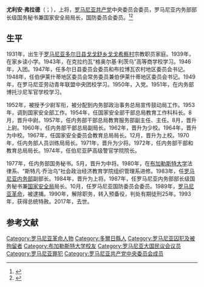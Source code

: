 {{Refimprove|time=2020-08-22T12:31:50+00:00}}
'''尤利安·弗拉德'''（{{lang-ro|Iulian Vlad}}；{{bd|1931年|2月23日|2017年|9月30日|catIdx=I}}），上将，[[罗马尼亚共产党|罗马尼亚共产党]]中央委员会委员，罗马尼亚内务部部长级国务秘书兼国家安全局局长，国防委员会委员。<ref>{{Cite web |url=https://cvlpress.ro/16.10.2015/%E2%80%9Egeneralul-iulian-vlad-erou-sau-tradator-partea-ii/ |title=Generalul IULIAN VLAD, EROU SAU TRĂDĂTOR ? |accessdate=2020-08-06 |archive-date=2015-10-17 |archive-url=https://web.archive.org/web/20151017002333/http://www.cvlpress.ro/16.10.2015/%E2%80%9Egeneralul-iulian-vlad-erou-sau-tradator-partea-ii/ |dead-url=no }}</ref><ref>{{Cite web |url=https://www.breitbart.com/europe/2017/09/30/ex-chief-romanian-communist-secret-police-dies/ |title=Ex-Chief of Romanian Communist Secret Police Dies |accessdate=2020-08-06 |archive-date=2019-11-30 |archive-url=https://web.archive.org/web/20191130113453/https://www.breitbart.com/europe/2017/09/30/ex-chief-romanian-communist-secret-police-dies/ |dead-url=no }}</ref>

== 生平 ==
1931年，出生于[[罗马尼亚|罗马尼亚]][[多尔日县|多尔日县]][[戈戈舒乡|戈戈舒乡]][[戈戈希察村|戈戈希察村]]宗教职员家庭。1939年，在家乡读小学。1943年，在克拉约瓦“格奥尔基·利茨乌”高等商学校学习。1946年，入团。1947年，任多尔日县委员会委员和布拉博瓦农村地区委员会书记。1948年，任伯伊莱什蒂地区委员会常务委员兼伯伊莱什蒂地区委员会书记。1949年，在罗马尼亚劳动青年联盟中央团校学习。1950年，入党。1951年，在内务部博托沙尼军官学校学习。

1952年，被授予少尉军衔，被分配到内务部政治事务总局宣传鼓动局工作。1953年，调到国家安全部工作。1954年，任国家安全部干部总局教育工作科科长。8月，晋升中尉。1957年，任内务部干部总局教育服务部副主任、主任。8月，晋升上尉。1960年，任内务部干部总局副局长。1962年，晋升为少校。1964年，晋升为中校。1967年，任国家安全委员会教育总局局长。12月，晋升为上校。1970年，任内务部人员训练局局长。1971年，晋升为少将。1972年，任内务部干部和教育总局局长。1974年，任伯尼亚萨高级警官学院院长。

1977年，任内务部国务秘书。5月，晋升为中将。1980年，在[[布加勒斯特大学|布加勒斯特大学]]法律系、“斯特凡·乔治乌”社会政治经济教育学院组织管理系进修。1983年，任[[罗马尼亚内务部|罗马尼亚内务部]]副部长。1984年，晋升为上将。1987年，任罗马尼亚内务部部长级国务秘书兼[[罗马尼亚国家安全局|国家安全局]]局长。10月，任罗马尼亚国防委员会委员。1989年，[[罗马尼亚革命|罗马尼亚革命]]，被逮捕。1990年，解除职务，转入预备役，判处有期徒刑25年。1993年，获得总统特赦。2017年，去世。

== 参考文献 ==
{{Reflist}}

[[Category:罗马尼亚革命人物|Category:罗马尼亚革命人物]]
[[Category:多爾日縣人|Category:多爾日縣人]]
[[Category:罗马尼亚囚犯及被拘留者|Category:罗马尼亚囚犯及被拘留者]]
[[Category:布加勒斯特大学校友|Category:布加勒斯特大学校友]]
[[Category:罗马尼亚大国民议会议员|Category:罗马尼亚大国民议会议员]]
[[Category:罗马尼亚罪犯|Category:罗马尼亚罪犯]]
[[Category:罗马尼亚共产党中央委员会成员|Category:罗马尼亚共产党中央委员会成员]]